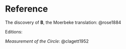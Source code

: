 # Reference

The discovery of **B**, the Moerbeke translation: @rose1884

Editions:

*Measurement of the Circle*: @clagett1952


